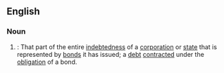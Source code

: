 ==English==

===Noun===
{{en-noun|bonded debt}}

# {{context|legal}}: That part of the entire [[indebtedness]] of a [[corporation]] or [[state]] that is represented by [[bonds]] it has issued; a [[debt]] [[contracted]] under the [[obligation]] of a bond.